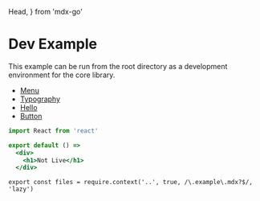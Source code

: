   Head,
} from 'mdx-go'

<Head>
  <title>Hello</title>
</Head>



# Dev Example

This example can be run from the root directory as a development environment for the core library.

- [Menu](/_)
- [Typography](/typography)
- [Hello](/hello)
- [Button](/components/button)


```jsx
import React from 'react'

export default () =>
  <div>
    <h1>Not Live</h1>
  </div>
```

```
export const files = require.context('..', true, /\.example\.mdx?$/, 'lazy')
```
